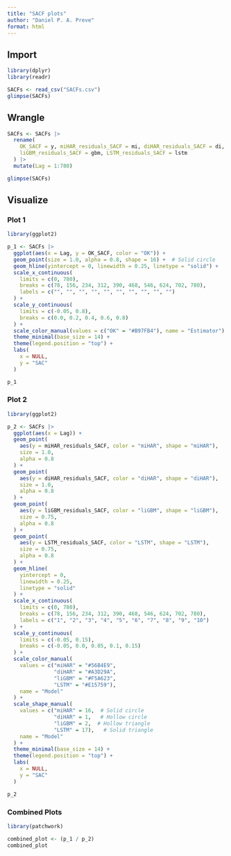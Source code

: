 ```yaml
---
title: "SACF plots"
author: "Daniel P. A. Preve"
format: html
---
```


## Import

```r
library(dplyr)
library(readr)

SACFs <- read_csv("SACFs.csv")
glimpse(SACFs)
```

## Wrangle

```r
SACFs <- SACFs |>
  rename(
    OK_SACF = y, miHAR_residuals_SACF = mi, diHAR_residuals_SACF = di,
    liGBM_residuals_SACF = gbm, LSTM_residuals_SACF = lstm
  ) |>
  mutate(Lag = 1:780)

glimpse(SACFs)
```

## Visualize

### Plot 1

```r
library(ggplot2)

p_1 <- SACFs |>
  ggplot(aes(x = Lag, y = OK_SACF, color = "OK")) +  
  geom_point(size = 1.0, alpha = 0.8, shape = 16) +  # Solid circle
  geom_hline(yintercept = 0, linewidth = 0.25, linetype = "solid") +
  scale_x_continuous(
    limits = c(0, 780),  
    breaks = c(78, 156, 234, 312, 390, 468, 546, 624, 702, 780),
    labels = c("", "", "", "", "", "", "", "", "", "")
  ) +
  scale_y_continuous(
    limits = c(-0.05, 0.8),  
    breaks = c(0.0, 0.2, 0.4, 0.6, 0.8)  
  ) +
  scale_color_manual(values = c("OK" = "#B97FB4"), name = "Estimator") + 
  theme_minimal(base_size = 14) +
  theme(legend.position = "top") +
  labs(
    x = NULL,  
    y = "SAC"
  )

p_1
```

### Plot 2

```r
library(ggplot2)

p_2 <- SACFs |>
  ggplot(aes(x = Lag)) +
  geom_point(
    aes(y = miHAR_residuals_SACF, color = "miHAR", shape = "miHAR"), 
    size = 1.0, 
    alpha = 0.8 
  ) +  
  geom_point(
    aes(y = diHAR_residuals_SACF, color = "diHAR", shape = "diHAR"), 
    size = 1.0, 
    alpha = 0.8  
  ) +  
  geom_point(
    aes(y = liGBM_residuals_SACF, color = "liGBM", shape = "liGBM"), 
    size = 0.75,
    alpha = 0.8  
  ) +  
  geom_point(
    aes(y = LSTM_residuals_SACF, color = "LSTM", shape = "LSTM"), 
    size = 0.75,
    alpha = 0.8  
  ) +  
  geom_hline(
    yintercept = 0,
    linewidth = 0.25,
    linetype = "solid"
  ) +
  scale_x_continuous(
    limits = c(0, 780),  
    breaks = c(78, 156, 234, 312, 390, 468, 546, 624, 702, 780),
    labels = c("1", "2", "3", "4", "5", "6", "7", "8", "9", "10")
  ) +
  scale_y_continuous(
    limits = c(-0.05, 0.15),  
    breaks = c(-0.05, 0.0, 0.05, 0.1, 0.15)  
  ) +
  scale_color_manual(
    values = c("miHAR" = "#56B4E9", 
               "diHAR" = "#A3D29A", 
               "liGBM" = "#F5A623", 
               "LSTM" = "#E15759"),
    name = "Model"
  ) +
  scale_shape_manual(
    values = c("miHAR" = 16,  # Solid circle
               "diHAR" = 1,   # Hollow circle
               "liGBM" = 2,  # Hollow triangle
               "LSTM" = 17),   # Solid triangle
    name = "Model"
  ) +
  theme_minimal(base_size = 14) +
  theme(legend.position = "top") +
  labs(
    x = NULL,  
    y = "SAC"
  )

p_2
```

### Combined Plots

```r
library(patchwork)

combined_plot <- (p_1 / p_2)
combined_plot
```


